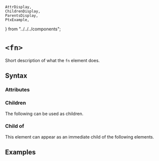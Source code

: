     AttrDisplay,
    ChildrenDisplay,
    ParentsDisplay,
    PtxExample,
} from "../../../components";

# `<fn>`

Short description of what the `fn` element does.

## Syntax

### Attributes

<AttrDisplay name="fn" />

### Children

The following can be used as children.

<ChildrenDisplay name="fn" />

### Child of

This element can appear as an immediate child of the following elements.

<ParentsDisplay name="fn" />

## Examples

    